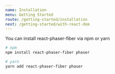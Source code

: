 ```yaml
---
name: Installation
menu: Getting Started
route: /getting-started/installation
next: /getting-started/with-react-dom
---
```


You can install react-phaser-fiber via npm or yarn

```bash
# npm
npm install react-phaser-fiber phaser

# yarn
yarn add react-phaser-fiber phaser
```
